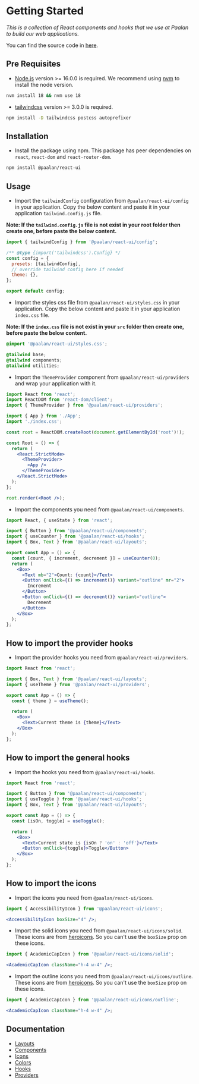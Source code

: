 
<Meta title="System/Getting Started" />

# Getting Started

_This is a collection of React components and hooks that we use at Paalan to build our web applications._

You can find the source code in [here](https://github.com/paalamugan/paalan-react-shadcn-ui).

## Pre Requisites

- [Node.js](https://nodejs.org/en/) version >= 16.0.0 is required. We recommend using [nvm](https://www.freecodecamp.org/news/node-version-manager-nvm-install-guide/) to install the node version.

```bash
nvm install 18 && nvm use 18
```

- [tailwindcss](https://tailwindcss.com/docs/guides/vite) version >= 3.0.0 is required.

```bash
npm install -D tailwindcss postcss autoprefixer
```

## Installation

- Install the package using npm. This package has peer dependencies on `react`, `react-dom` and `react-router-dom`.

```bash
npm install @paalan/react-ui
```

## Usage

- Import the `tailwindConfig` configuration from `@paalan/react-ui/config` in your application. Copy the below content and paste it in your application `tailwind.config.js` file.

**Note: If the `tailwind.config.js` file is not exist in your root folder then create one, before paste the below content.**

```js
import { tailwindConfig } from '@paalan/react-ui/config';

/** @type {import('tailwindcss').Config} */
const config = {
  presets: [tailwindConfig],
  // override tailwind config here if needed
  theme: {},
};

export default config;
```

- Import the styles css file from `@paalan/react-ui/styles.css` in your application. Copy the below content and paste it in your application `index.css` file.

**Note: If the `index.css` file is not exist in your `src` folder then create one, before paste the below content.**

```css
@import '@paalan/react-ui/styles.css';

@tailwind base;
@tailwind components;
@tailwind utilities;
```

- Import the `ThemeProvider` component from `@paalan/react-ui/providers` and wrap your application with it.

```jsx
import React from 'react';
import ReactDOM from 'react-dom/client';
import { ThemeProvider } from '@paalan/react-ui/providers';

import { App } from './App';
import './index.css';

const root = ReactDOM.createRoot(document.getElementById('root')!);

const Root = () => {
  return (
    <React.StrictMode>
      <ThemeProvider>
        <App />
      </ThemeProvider>
    </React.StrictMode>
  );
};

root.render(<Root />);
```

- Import the components you need from `@paalan/react-ui/components`.

```jsx
import React, { useState } from 'react';

import { Button } from '@paalan/react-ui/components';
import { useCounter } from '@paalan/react-ui/hooks';
import { Box, Text } from '@paalan/react-ui/layouts';

export const App = () => {
  const [count, { increment, decrement }] = useCounter(0);
  return (
    <Box>
      <Text mb="2">Count: {count}</Text>
      <Button onClick={() => increment()} variant="outline" mr="2">
        Increment
      </Button>
      <Button onClick={() => decrement()} variant="outline">
        Decrement
      </Button>
    </Box>
  );
};
```

## How to import the provider hooks

- Import the provider hooks you need from `@paalan/react-ui/providers`.

```jsx
import React from 'react';

import { Box, Text } from '@paalan/react-ui/layouts';
import { useTheme } from '@paalan/react-ui/providers';

export const App = () => {
  const { theme } = useTheme();

  return (
    <Box>
      <Text>Current theme is {theme}</Text>
    </Box>
  );
};
```

## How to import the general hooks

- Import the hooks you need from `@paalan/react-ui/hooks`.

```jsx
import React from 'react';

import { Button } from '@paalan/react-ui/components';
import { useToggle } from '@paalan/react-ui/hooks';
import { Box, Text } from '@paalan/react-ui/layouts';

export const App = () => {
  const [isOn, toggle] = useToggle();

  return (
    <Box>
      <Text>Current state is {isOn ? 'on' : 'off'}</Text>
      <Button onClick={toggle}>Toggle</Button>
    </Box>
  );
};
```

## How to import the icons

- Import the icons you need from `@paalan/react-ui/icons`.

```jsx
import { AccessibilityIcon } from '@paalan/react-ui/icons';

<AccessibilityIcon boxSize="4" />;
```

- Import the solid icons you need from `@paalan/react-ui/icons/solid`. These icons are from [heroicons](https://heroicons.com/). So you can't use the `boxSize` prop on these icons.

```jsx
import { AcademicCapIcon } from '@paalan/react-ui/icons/solid';

<AcademicCapIcon className="h-4 w-4" />;
```

- Import the outline icons you need from `@paalan/react-ui/icons/outline`. These icons are from [heroicons](https://heroicons.com/). So you can't use the `boxSize` prop on these icons.

```jsx
import { AcademicCapIcon } from '@paalan/react-ui/icons/outline';

<AcademicCapIcon className="h-4 w-4" />;
```

## Documentation

- [Layouts](/docs/layouts-box--docs)
- [Components](/docs/components-accordion--docs)
- [Icons](/docs/system-icons--docs)
- [Colors](/docs/system-colors--docs)
- [Hooks](/docs/hooks-state-management-usecallbackref--documentation)
- [Providers](/docs/providers-themeprovider--docs)
